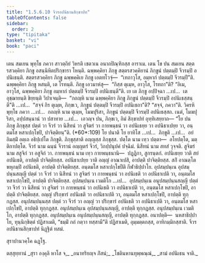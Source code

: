 ```yaml
---
title: "1.5.6.10 จีวรอปนิธานสิกฺขาปท"
tableOfContents: false
sidebar:
  order: 2
type: "tipitaka"
basket: "vi"
book: "paci"
---
```



<DynamicBreadcrumb />

<Division number="377" book="paci">

<Paragraph number="1152" book="paci">
เตน สมเยน พุทฺโธ ภควา สาวตฺถิยํ วิหรติ เชตวเน อนาถปิณฺฑิกสฺส อาราเม. เตน โข ปน สมเยน สตฺตรสวคฺคิยา ภิกฺขู อสนฺนิหิตปริกฺขารา โหนฺติ. ฉพฺพคฺคิยา ภิกฺขู สตฺตรสวคฺคิยานํ ภิกฺขูนํ ปตฺตมฺปิ จีวรมฺปิ อปนิเธนฺติ. สตฺตรสวคฺคิยา ภิกฺขู ฉพฺพคฺคิเย ภิกฺขู เอตทโวจุํ—  “เทถาวุโส, อมฺหากํ ปตฺตมฺปิ จีวรมฺปี”ติ. ฉพฺพคฺคิยา ภิกฺขู หสนฺติ, เต โรทนฺติ. ภิกฺขู เอวมาหํสุ—  “กิสฺส ตุเมฺห, อาวุโส, โรทถา”ติ? “อิเม, อาวุโส, ฉพฺพคฺคิยา ภิกฺขู อมฺหากํ ปตฺตมฺปิ จีวรมฺปิ อปนิเธนฺตี”ติ.
</Paragraph>

<Paragraph number="1153" book="paci">
เย เต ภิกฺขู อปฺปิจฺฉา …เป…  เต อุชฺฌายนฺติ ขิยฺยนฺติ วิปาเจนฺติ—  “กถญฺหิ นาม ฉพฺพคฺคิยา ภิกฺขู ภิกฺขูนํ ปตฺตมฺปิ จีวรมฺปิ อปนิเธสฺสนฺตี”ติ …เป…  “สจฺจํ กิร ตุเมฺห, ภิกฺขเว, ภิกฺขูนํ ปตฺตมฺปิ จีวรมฺปิ อปนิเธถา”ติ? “สจฺจํ, ภควา”ติ. วิครหิ พุทฺโธ ภควา …เป…  กถญฺหิ นาม ตุเมฺห, โมฆปุริสา, ภิกฺขูนํ ปตฺตมฺปิ จีวรมฺปิ อปนิเธสฺสถ. เนตํ, โมฆปุริสา, อปฺปสนฺนานํ วา ปสาทาย …เป…  เอวญฺจ ปน, ภิกฺขเว, อิมํ สิกฺขาปทํ อุทฺทิเสยฺยาถ—
</Paragraph>

</Division>
<Division number="378" book="paci">

<Paragraph number="1154" book="paci">
<Emphasis>“โย ปน ภิกฺขุ ภิกฺขุสฺส ปตฺตํ วา จีวรํ วา นิสีทนํ วา สูจิฆรํ วา กายพนฺธนํ วา อปนิเธยฺย วา อปนิธาเปยฺย วา, อนฺตมโส หสาเปกฺโขปิ, ปาจิตฺติยนฺ”</Emphasis>ติ. (*60*:<Emphasis>109</Emphasis>)
</Paragraph>

</Division>
<Division number="379" book="paci">

<Paragraph number="1155" book="paci">
<Emphasis>โย ปนา</Emphasis>ติ โย ยาทิโส …เป…  <Emphasis>ภิกฺขู</Emphasis>ติ …เป…  อยํ อิมสฺมิํ อตฺเถ อธิปฺเปโต ภิกฺขูติ.
</Paragraph>

<Paragraph number="1156" book="paci">
<Emphasis>ภิกฺขุสฺสา</Emphasis>ติ อญฺญสฺส ภิกฺขุสฺส.
</Paragraph>

<Paragraph number="1157" book="paci">
<Emphasis>ปตฺโต</Emphasis> นาม เทฺว ปตฺตา—  อโยปตฺโต, มตฺติกาปตฺโต.
</Paragraph>

<Paragraph number="1158" book="paci">
<Emphasis>จีวรํ</Emphasis> นาม ฉนฺนํ จีวรานํ อญฺญตรํ จีวรํ, วิกปฺปนุปคํ ปจฺฉิมํ.
</Paragraph>

<Paragraph number="1159" book="paci">
<Emphasis>นิสีทนํ</Emphasis> นาม สทสํ วุจฺจติ.
</Paragraph>

<Paragraph number="1160" book="paci">
<Emphasis>สูจิฆรํ</Emphasis> นาม สสูจิกํ วา อสูจิกํ วา.
</Paragraph>

<Paragraph number="1161" book="paci">
<Emphasis>กายพนฺธนํ</Emphasis> นาม เทฺว กายพนฺธนานิ—  ปฏฺฏิกา, สูกรนฺตกํ.
</Paragraph>

<Paragraph number="1162" book="paci">
<Emphasis>อปนิเธยฺย วา</Emphasis>ติ สยํ อปนิเธติ, อาปตฺติ ปาจิตฺติยสฺส.
</Paragraph>

<Paragraph number="1163" book="paci">
<Emphasis>อปนิธาเปยฺย วา</Emphasis>ติ อญฺญํ อาณาเปสิ, อาปตฺติ ปาจิตฺติยสฺส. สกิํ อาณตฺโต พหุกมฺปิ อปนิเธติ, อาปตฺติ ปาจิตฺติยสฺส.
</Paragraph>

<Paragraph number="1164" book="paci">
<Emphasis>อนฺตมโส หสาเปกฺโขปี</Emphasis>ติ กีฬาธิปฺปาโย.
</Paragraph>

</Division>
<Division number="380" book="paci">

<Paragraph number="1165" book="paci">
อุปสมฺปนฺเน อุปสมฺปนฺนสญฺญี ปตฺตํ วา จีวรํ วา นิสีทนํ วา สูจิฆรํ วา กายพนฺธนํ วา อปนิเธติ วา อปนิธาเปติ วา, อนฺตมโส หสาเปกฺโขปิ, อาปตฺติ ปาจิตฺติยสฺส. อุปสมฺปนฺเน เวมติโก …เป…  อุปสมฺปนฺเน อนุปสมฺปนฺนสญฺญี ปตฺตํ วา จีวรํ วา นิสีทนํ วา สูจิฆรํ วา กายพนฺธนํ วา อปนิเธติ วา อปนิธาเปติ วา, อนฺตมโส หสาเปกฺโขปิ, อาปตฺติ ปาจิตฺติยสฺส.
</Paragraph>

<Paragraph number="1166" book="paci">
อญฺญํ ปริกฺขารํ อปนิเธติ วา อปนิธาเปติ วา, อนฺตมโส หสาเปกฺโขปิ, อาปตฺติ ทุกฺกฏสฺส. อนุปสมฺปนฺนสฺส ปตฺตํ วา จีวรํ วา อญฺญํ วา ปริกฺขารํ อปนิเธติ วา อปนิธาเปติ วา, อนฺตมโส หสาเปกฺโขปิ, อาปตฺติ ทุกฺกฏสฺส. อนุปสมฺปนฺเน อุปสมฺปนฺนสญฺญี, อาปตฺติ ทุกฺกฏสฺส. อนุปสมฺปนฺเน เวมติโก, อาปตฺติ ทุกฺกฏสฺส. อนุปสมฺปนฺเน อนุปสมฺปนฺนสญฺญี, อาปตฺติ ทุกฺกฏสฺส.
</Paragraph>

</Division>
<Division number="381" book="paci">

<Paragraph number="1167" book="paci">
อนาปตฺติ—  นหสาธิปฺปาโย, ทุนฺนิกฺขิตฺตํ ปฏิสาเมติ, “ธมฺมิํ กถํ กตฺวา ทสฺสามี”ติ ปฏิสาเมติ, อุมฺมตฺตกสฺส, อาทิกมฺมิกสฺสาติ.

</Paragraph>
</Division>

<Paragraph number="1168" type="center" book="paci">
จีวรอปนิธานสิกฺขาปทํ นิฏฺฐิตํ ทสมํ.

  
สุราปานวคฺโค ฉฏฺโฐ.



</Paragraph>

<Paragraph number="1169" type="center" book="paci">
ตสฺสุทฺทานํ


</Paragraph>

<Paragraph number="1170" type="verses" book="paci">
_สุรา องฺคุลิ หาโส จ,_  
_อนาทริยญฺจ ภิํสนํ;_  
_โชตินหานทุพฺพณฺณํ,_  
_สามํ อปนิเธน จาติ._
</Paragraph>